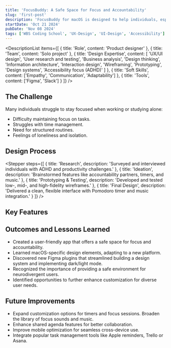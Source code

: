 ```yaml
---
title: 'FocusBuddy: A Safe Space for Focus and Accountability'
slug: 'first-post'
description: 'FocusBuddy for macOS is designed to help individuals, especially those with ADHD or productivity challenges, stay on task and accountable during work sessions.'
startDate: 'Oct 21 2024'
pubDate: 'Nov 08 2024'
tags: ['WBS Coding School', 'UX-Design', 'UI-Design', 'Accessibility']
---
```




<HeroSection
  title="FocusBuddy: A Safe Space for Focus and Accountability"
  description="FocusBuddy for macOS is designed to help individuals, especially those with ADHD or productivity challenges, stay on task and accountable during work sessions. With a clean, intuitive interface, FocusBuddy provides a supportive space where users can find accountability partners or groups and use tools like the Pomodoro timer and focus-enhancing music to boost productivity."
  coverImage="./path-to-your-cover-image.jpg"
/>

<DescriptionList
  items={[
    { title: 'Role', content: 'Product designer' },
    { title: 'Team', content: 'Solo project' },
    {
      title: 'Design Expertise',
      content: [
        'UX/UI design',
        'User research and testing',
        'Business analysis',
        'Design thinking',
        'Information architecture',
        'Interaction design',
        'Wireframing',
        'Prototyping',
        'Design systems',
        'Accessibility focus (ADHD)'
      ]
    },
    { title: 'Soft Skills', content: ['Empathy', 'Communication', 'Adaptability'] },
    { title: 'Tools', content: ['Figma', 'Slack'] }
  ]}
/>

## The Challenge

Many individuals struggle to stay focused when working or studying alone:

- Difficulty maintaining focus on tasks.
- Struggles with time management.
- Need for structured routines.
- Feelings of loneliness and isolation.

## Design Process

<Stepper
	steps={[
		{ title: 'Research', description: 'Surveyed and interviewed individuals with ADHD and productivity challenges.' },
		{ title: 'Ideation', description: 'Brainstormed features like accountability partners, timers, and music.' },
		{ title: 'Prototyping & Testing', description: 'Developed and tested low-, mid-, and high-fidelity wireframes.' },
		{ title: 'Final Design', description: 'Delivered a clean, flexible interface with Pomodoro timer and music integration.' }
	]}
/>

## Key Features

<div class='grid grid-cols-1 sm:grid-cols-2 lg:grid-cols-3 gap-6'>
	<FeatureCard
		title='Chat Feature'
		description='Enables real-time communication with accountability partners.'
		image='/images/chat-feature.jpg'
	/>
	<FeatureCard title='Focus Sounds & Music' description='Integrated to enhance concentration.' image='/images/focus-sounds.jpg' />
	<FeatureCard title='Timer' description='Pomodoro-style timer for structured work sessions.' image='/images/timer.jpg' />
	<FeatureCard title='Shared Agenda' description='Allows users to collaborate on tasks and schedules.' image='/images/shared-agenda.jpg' />
	<FeatureCard
		title='Online Community'
		description='A space to celebrate progress and stay motivated.'
		image='/images/online-community.jpg'
	/>
</div>

## Outcomes and Lessons Learned

- Created a user-friendly app that offers a safe space for focus and accountability.
- Learned macOS-specific design elements, adapting to a new platform.
- Discovered new Figma plugins that streamlined building a design system and implementing dark/light mode.
- Recognized the importance of providing a safe environment for neurodivergent users.
- Identified opportunities to further enhance customization for diverse user needs.

## Future Improvements

- Expand customization options for timers and focus sessions.
  Broaden the library of focus sounds and music.
- Enhance shared agenda features for better collaboration.
- Improve mobile optimization for seamless cross-device use.
- Integrate popular task management tools like Apple reminders, Trello or Asana.
